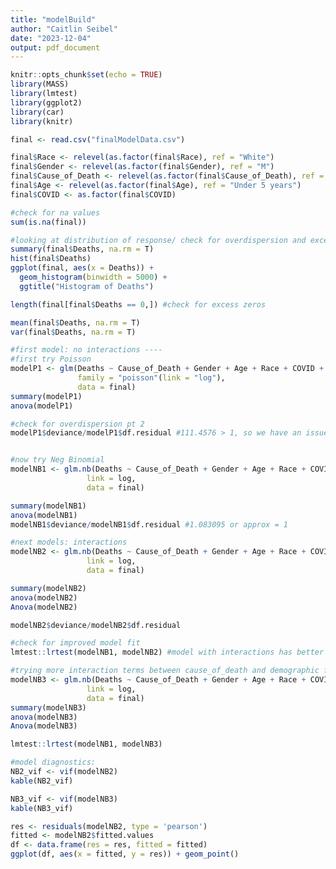 ```yaml
---
title: "modelBuild"
author: "Caitlin Seibel"
date: "2023-12-04"
output: pdf_document
---
```


```r
knitr::opts_chunk$set(echo = TRUE)
library(MASS)
library(lmtest)
library(ggplot2)
library(car)
library(knitr)
```


```r
final <- read.csv("finalModelData.csv")

final$Race <- relevel(as.factor(final$Race), ref = "White")
final$Gender <- relevel(as.factor(final$Gender), ref = "M")
final$Cause_of_Death <- relevel(as.factor(final$Cause_of_Death), ref = "All other non-drug and non-alcohol causes")
final$Age <- relevel(as.factor(final$Age), ref = "Under 5 years")
final$COVID <- as.factor(final$COVID)

```


```r
#check for na values
sum(is.na(final))

#looking at distribution of response/ check for overdispersion and excess zeros
summary(final$Deaths, na.rm = T)
hist(final$Deaths)
ggplot(final, aes(x = Deaths)) + 
  geom_histogram(binwidth = 5000) +
  ggtitle("Histogram of Deaths")

length(final[final$Deaths == 0,]) #check for excess zeros

mean(final$Deaths, na.rm = T)
var(final$Deaths, na.rm = T)

```
```r
#first model: no interactions ----
#first try Poisson
modelP1 <- glm(Deaths ~ Cause_of_Death + Gender + Age + Race + COVID + offset(log(Population)),
               family = "poisson"(link = "log"),
               data = final)
summary(modelP1)
anova(modelP1)

#check for overdispersion pt 2
modelP1$deviance/modelP1$df.residual #111.4576 > 1, so we have an issue with overdispersion


#now try Neg Binomial
modelNB1 <- glm.nb(Deaths ~ Cause_of_Death + Gender + Age + Race + COVID + offset(log(Population)), 
                 link = log,
                 data = final)

summary(modelNB1)
anova(modelNB1)
modelNB1$deviance/modelNB1$df.residual #1.083095 or approx = 1

```
```r
#next models: interactions
modelNB2 <- glm.nb(Deaths ~ Cause_of_Death + Gender + Age + Race + COVID + Cause_of_Death:COVID + offset(log(Population)), 
                 link = log,
                 data = final)

summary(modelNB2)
anova(modelNB2)
Anova(modelNB2)

modelNB2$deviance/modelNB2$df.residual

#check for improved model fit
lmtest::lrtest(modelNB1, modelNB2) #model with interactions has better fit

#trying more interaction terms between cause_of_death and demographic factors
modelNB3 <- glm.nb(Deaths ~ Cause_of_Death + Gender + Age + Race + COVID + Cause_of_Death:COVID + Cause_of_Death:Gender + offset(log(Population)), 
                 link = log,
                 data = final)
summary(modelNB3)
anova(modelNB3)
Anova(modelNB3)

lmtest::lrtest(modelNB1, modelNB3)

#model diagnostics:
NB2_vif <- vif(modelNB2)
kable(NB2_vif)

NB3_vif <- vif(modelNB3)
kable(NB3_vif)

res <- residuals(modelNB2, type = 'pearson')
fitted <- modelNB2$fitted.values
df <- data.frame(res = res, fitted = fitted)
ggplot(df, aes(x = fitted, y = res)) + geom_point()

```

